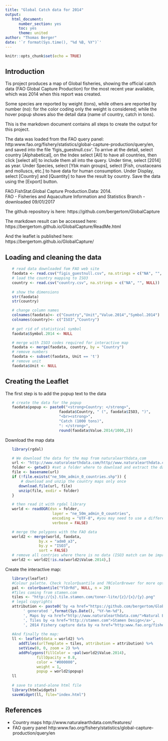 ```yaml
---
title: "Global Catch data for 2014"
output: 
   html_document:
      number_section: yes
      toc: yes
      theme: united
author: "Thomas Berger"
date: '`r format(Sys.time(), "%d %B, %Y")`'
---
```


```r
knitr::opts_chunk$set(echo = TRUE)
```

## Introduction

Tis project produces a map of Global fisheries, showing the official catch data (FAO Global Capture Production) for the most recent year available, which was 2014 when this report was created.

Some species are reported by weight (tons), while others are reported by number (no): for the color coding only the weight is considered; while the hover popup shows also the detail data (name of country, catch in tons).

This is the markdown document contains all steps to create the output for this project.

The data was loaded from the FAO query panel:
http:www.fao.org/fishery/statistics/global-capture-production/query/en, and saved into the file 'figis_guestnull.csv'. To arrive at the detail, select country [Alphabetical], on the Index select [All] to have all countries, then click [select all] to include them all into the query. Under time, select [2014] as year. Under Species, select [Ybk main groups], select [Fish, crustaceans and molluscs, etc.] to have data for human consumption. Under Display, select [Country] and [Quantity] to have the result by country. Save the data using the [Export] button.

FAO.FishStat.Global Capture Production.Data: 2014.<br>
FAO - Fisheries and Aquaculture Information and Statistics Branch - downloaded 09/01/2017

The github repository is here:
https://github.com/bergertom/GlobalCapture

The markdown result can be accessed here:
https://bergertom.github.io/GlobalCapture/ReadMe.html

And the leaflet is published here:
https://bergertom.github.io/GlobalCapture/

## Loading and cleaning the data

```r
   # read data downloaded fom FAO web site
   faodata <- read.csv("figis_guestnull.csv", na.strings = c("NA", "", NULL))
   # load the country mapping to ISO3
   country <- read.csv("country.csv", na.strings = c("NA", "", NULL))
   
   # show the dimensions
   str(faodata)
   str(country)
```

```r
   # change column names
   colnames(faodata)<- c("Country","Unit","Value.2014","Symbol.2014")
   colnames(country)<- c("ISO3","Country")
   
   # get rid of statistical symbol
   faodata$Symbol.2014 <- NULL
```


```r
   # merge with ISO3 codes required for interactive map
   faodata <- merge(faodata, country, by = "Country")
   # remove numbers
   faodata <- subset(faodata, Unit == 't')
   # remove unit
   faodata$Unit <- NULL
```

## Creating the Leaflet

The first step is to add the popup text to the data
```r
   # create the data for the popup
   faodata$popup <- paste0("<strong>Country: </strong>", 
                        faodata$Country, " (", faodata$ISO3, ")",
                        "<br><strong>", 
                        "Catch (1000 tons)", 
                        ": </strong>", 
                        round(faodata$Value.2014/1000,2))
```

Download the map data
```r
   library(rgdal)

   # We download the data for the map from naturalearthdata.com
   url <- "http://www.naturalearthdata.com/http//www.naturalearthdata.com/download/50m/cultural/ne_50m_admin_0_countries.zip"
   folder <- getwd() #set a folder where to download and extract the data
   file <- basename(url) 
   if (!file.exists("ne_50m_admin_0_countries.shp")) {
       # download and unzip the country maps only once
      download.file(url, file)
      unzip(file, exdir = folder)
   }

   # then read it with rgdal library
   world <- readOGR(dsn = folder, 
                     layer = "ne_50m_admin_0_countries",
                     encoding = "UTF-8", #you may need to use a different encoding
                     verbose = FALSE)

   # merge the polygons with the FAO data
   world2 <- merge(world, faodata,
               by.x = "adm0_a3",
               by.y = "ISO3",
               sort = FALSE)
   # remove all contries where there is no data (ISO3 match can be improved)
   world2 <- world2[!is.na(world2$Value.2014),]
```

Create the interactive map:
```r
   library(leaflet)
   #Colour palette. Check ?colorQuantile and ?RColorBrewer for more options
   pal <- colorQuantile("YlOrRd", NULL, n = 20)
   #Tiles coming from stamen.com
   tiles <- "http://{s}.tile.stamen.com/toner-lite/{z}/{x}/{y}.png"
   # legal copyrights
   attribution <- paste0('by <a href="https://github.com/bergertom/GlobalCapture">Thomas</a>',
        ' generated ',format(Sys.Date(), "%Y-%m-%d"),
        ', Maps by <a href="http://www.naturalearthdata.com/">Natural Earth</a>',
        ', Tiles by <a href="http://stamen.com">Stamen Design</a>',
        ', 2014 Fishery capture data by <a href="http:www.fao.org/fishery/statistics/">FAO</a>.')
   
   #And finally the map:
   ll <- leaflet(data = world2) %>%
      addTiles(urlTemplate = tiles, attribution = attribution) %>%
      setView(0, 0, zoom = 2) %>%
      addPolygons(fillColor = ~pal(world2$Value.2014), 
              fillOpacity = 0.8, 
              color = "#000000", 
              weight = 1, 
              popup = world2$popup)
   ll
   
   # save to stand-alone html file
   library(htmlwidgets)
   saveWidget(ll, file="index.html")
```


## References
* Country maps http://www.naturalearthdata.com/features/
* FAO query panel http:www.fao.org/fishery/statistics/global-capture-production/query/en

